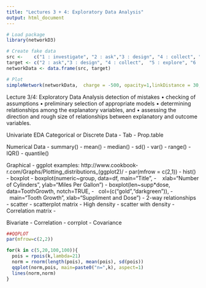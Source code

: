 ```yaml
---
title: "Lectures 3 + 4: Exploratory Data Analysis"
output: html_document
---
```


```r
# Load package
library(networkD3)

# Create fake data
src <-    c("1 : investigate", "2 : ask","3 : design", "4 : collect", "5 : explore", "6 : reshape", "7 : model", "8 - communicate","9 - deploy", "5 : explore","5 : explore","5 : explore","5 : explore","5 : explore")
target <- c("2 : ask","3 : design", "4 : collect",  "5 : explore", "6 : reshape", "7 : model", "8 - communicate", "9 - deploy",   "10 - refine","central tendency","data distribution","outliers","patterns","data formats")
networkData <- data.frame(src, target)

# Plot
simpleNetwork(networkData,  charge = -500, opacity=1,linkDistance = 30, fontSize = 14,width='100%', height='300px', zoom=T)
```
 

Lecture 3/4: Exploratory Data Analysis
detection of mistakes • checking of assumptions • preliminary selection of appropriate models • determining relationships among the explanatory variables, and • assessing the direction and rough size of relationships between explanatory and outcome variables.

Univariate EDA
Categorical or Discrete Data
- Tab
- Prop.table

Numerical Data
- summary()
- mean()
- median()
- sd()
- var()
- range()
- IQR()
- quantile()

Graphical
- ggplot examples: http://www.cookbook-r.com/Graphs/Plotting_distributions_(ggplot2)/
- par(mfrow = c(2,1)) 
    - hist()
- boxplot
    - boxplot(numeric~group, data=df, main=“Title”, 
    -    xlab="Number of Cylinders", ylab="Miles Per Gallon")
    - boxplot(len~supp*dose, data=ToothGrowth, notch=TRUE, 
    -   col=(c("gold","darkgreen")),
    -   main="Tooth Growth", xlab="Suppliment and Dose")
- 2-way relationships
    - scatter
    - scatterplot matrix 
- High density
    - scatter with density
- Correlation matrix
- 

Bivariate
- Correlation 
    - corrplot
- Covariance



```r
##QQPLOT
par(mfrow=c(2,2))

for(k in c(5,20,100,100)){
  pois = rpois(k,lambda=21)
  norm = rnorm(length(pois), mean(pois), sd(pois))
  qqplot(norm,pois, main=paste0("n=",k), aspect=1)
  lines(norm,norm)
}



```
